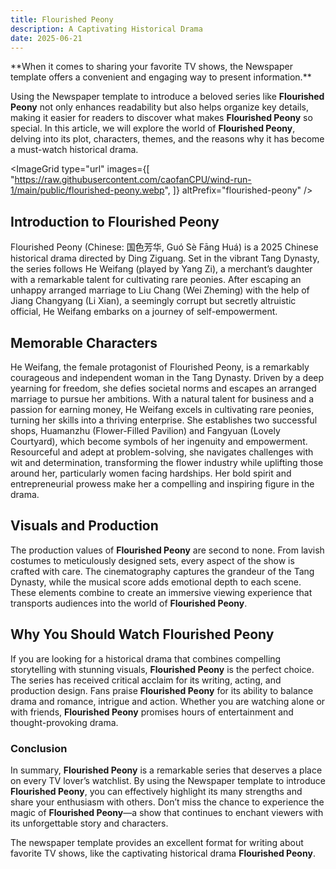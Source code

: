 ```yaml
---
title: Flourished Peony
description: A Captivating Historical Drama
date: 2025-06-21
---
```



<Callout type="success">
  **When it comes to sharing your favorite TV shows, the Newspaper template offers a convenient and engaging way to present information.**
</Callout>

Using the Newspaper template to introduce a beloved series like **Flourished Peony** not only enhances readability but also helps organize key details, making it easier for readers to discover what makes **Flourished Peony** so special. In this article, we will explore the world of **Flourished Peony**, delving into its plot, characters, themes, and the reasons why it has become a must-watch historical drama.

<ImageGrid 
type="url"
images={[
  "https://raw.githubusercontent.com/caofanCPU/wind-run-1/main/public/flourished-peony.webp", 
  ]} 
altPrefix="flourished-peony"
/>

## Introduction to Flourished Peony

Flourished Peony (Chinese: 国色芳华, Guó Sè Fāng Huá) is a 2025 Chinese historical drama directed by Ding Ziguang. Set in the vibrant Tang Dynasty, the series follows He Weifang (played by Yang Zi), a merchant’s daughter with a remarkable talent for cultivating rare peonies. After escaping an unhappy arranged marriage to Liu Chang (Wei Zheming) with the help of Jiang Changyang (Li Xian), a seemingly corrupt but secretly altruistic official, He Weifang embarks on a journey of self-empowerment.

## Memorable Characters

He Weifang, the female protagonist of Flourished Peony, is a remarkably courageous and independent woman in the Tang Dynasty. Driven by a deep yearning for freedom, she defies societal norms and escapes an arranged marriage to pursue her ambitions. With a natural talent for business and a passion for earning money, He Weifang excels in cultivating rare peonies, turning her skills into a thriving enterprise. She establishes two successful shops, Huamanzhu (Flower-Filled Pavilion) and Fangyuan (Lovely Courtyard), which become symbols of her ingenuity and empowerment. Resourceful and adept at problem-solving, she navigates challenges with wit and determination, transforming the flower industry while uplifting those around her, particularly women facing hardships. Her bold spirit and entrepreneurial prowess make her a compelling and inspiring figure in the drama.

## Visuals and Production

The production values of **Flourished Peony** are second to none. From lavish costumes to meticulously designed sets, every aspect of the show is crafted with care. The cinematography captures the grandeur of the Tang Dynasty, while the musical score adds emotional depth to each scene. These elements combine to create an immersive viewing experience that transports audiences into the world of **Flourished Peony**.

## Why You Should Watch Flourished Peony

If you are looking for a historical drama that combines compelling storytelling with stunning visuals, **Flourished Peony** is the perfect choice. The series has received critical acclaim for its writing, acting, and production design. Fans praise **Flourished Peony** for its ability to balance drama and romance, intrigue and action. Whether you are watching alone or with friends, **Flourished Peony** promises hours of entertainment and thought-provoking drama.

### Conclusion

In summary, **Flourished Peony** is a remarkable series that deserves a place on every TV lover’s watchlist. By using the Newspaper template to introduce **Flourished Peony**, you can effectively highlight its many strengths and share your enthusiasm with others. Don’t miss the chance to experience the magic of **Flourished Peony**—a show that continues to enchant viewers with its unforgettable story and characters.

The newspaper template provides an excellent format for writing about favorite TV shows, like the captivating historical drama **Flourished Peony**. 














